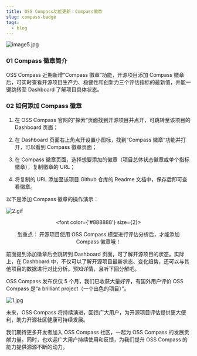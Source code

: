 ```yaml
---
title: OSS Compass功能更新：Compass徽章
slug: compass-badge
tags:
  - blog
---
```


![image5.jpg](media/report-zh.png)

<!--truncate-->

### 01 Compass 徽章简介

OSS Compass 近期新增“Compass 徽章”功能，开源项目添加 Compass 徽章后，可实时查看开源项目生产力、稳健性和创新力三个评估指标的最新值，并能一键跳转至 Dashboard 了解项目具体状态。

### 02 如何添加 Compass 徽章

1. 在 OSS Compass 官网的”探索“页面找到开源项目并点开，可跳转至该项目的 Dashboard 页面；

2. 在 Dashboard 页面右上角点开设置小图标，找到”Compass 徽章“功能并打开，可以看到 Compass 徽章页面；

3. 在 Compass 徽章页面，选择想要添加的徽章（项目总体状态徽章或单个指标徽章），复制徽章的 URL；

4. 将复制的 URL 添加至该项目 Github 仓库的 Readme 文档中，保存后即可查看徽章。

以下是添加 Compass 徽章的操作演示：

![2.gif](media/1.gif)

<center>

  <font color={'#888888'} size={2}>

划重点：
开源项目使用 OSS Compass 模型进行评估分析后，才能添加 Compass 徽章哦！

  </font>

</center>

前面提到添加徽章后会跳转到 Dashboard 页面，可了解开源项目的状态。实际上，在 Dashboard 中，不仅可以了解开源项目最新状态、变化趋势，还可以与其他项目的数据进行对比分析。预知详情，且听下回分解吧。

OSS Compass 发布仅仅 5 个月，我们已收获大量好评，有国外用户评价 OSS Compass 是“a brilliant project（一个出色的项目）”。

![1.jpg](media/1.jpg)

未来，OSS Compass 将持续演进，回馈广大用户，为开源项目评估提供更大便利，助力开源社区健康可持续发展。

我们期待更多开发者加入 OSS Compass 社区，一起为 OSS Compass 的发展贡献力量。同时，也欢迎广大用户持续使用和反馈，为我们提升 OSS Compass 的能力提供源源不断的动力。
